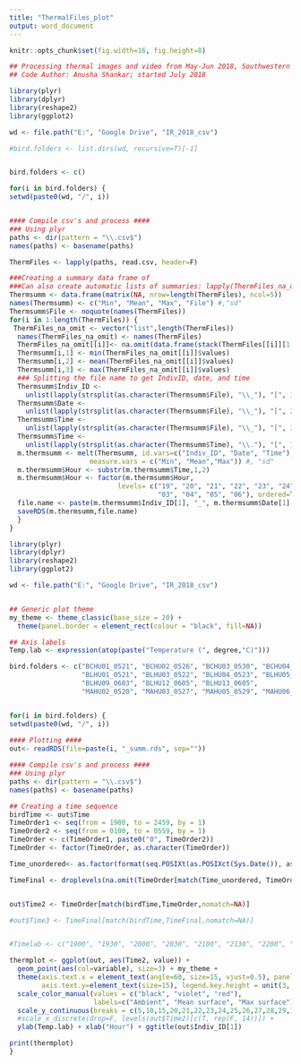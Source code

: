 ```yaml
---
title: "ThermalFiles_plot"
output: word_document
---
```



```r
knitr::opts_chunk$set(fig.width=16, fig.height=8) 
```


```r
## Processing thermal images and video from May-Jun 2018, Southwestern Research Station
## Code Author: Anusha Shankar; started July 2018

library(plyr)
library(dplyr)
library(reshape2)
library(ggplot2)

wd <- file.path("E:", "Google Drive", "IR_2018_csv")

#bird.folders <- list.dirs(wd, recursive=T)[-1]


bird.folders <- c()

for(i in bird.folders) {
setwd(paste0(wd, "/", i))


#### Compile csv's and process ####
### Using plyr
paths <- dir(pattern = "\\.csv$")
names(paths) <- basename(paths)

ThermFiles <- lapply(paths, read.csv, header=F)

###Creating a summary data frame of 
###Can also create automatic lists of summaries: lapply(ThermFiles_na_omit[[i]], summary)
Thermsumm <- data.frame(matrix(NA, nrow=length(ThermFiles), ncol=5))
names(Thermsumm) <- c("Min", "Mean", "Max", "File") #,"sd"
Thermsumm$File <- noquote(names(ThermFiles))
for(i in 1:length(ThermFiles)) { 
 ThermFiles_na_omit <- vector("list",length(ThermFiles))
  names(ThermFiles_na_omit) <- names(ThermFiles)
  ThermFiles_na_omit[[i]]<- na.omit(data.frame(stack(ThermFiles[[i]][1:ncol(ThermFiles[[i]])])))[1]
  Thermsumm[i,1] <- min(ThermFiles_na_omit[[i]]$values)
  Thermsumm[i,2] <- mean(ThermFiles_na_omit[[i]]$values)
  Thermsumm[i,3] <- max(ThermFiles_na_omit[[i]]$values)
  ### Splitting the file name to get IndivID, date, and time
  Thermsumm$Indiv_ID <- 
    unlist(lapply(strsplit(as.character(Thermsumm$File), "\\_"), "[", 1))
  Thermsumm$Date <- 
    unlist(lapply(strsplit(as.character(Thermsumm$File), "\\_"), "[", 2))
  Thermsumm$Time <- 
    unlist(lapply(strsplit(as.character(Thermsumm$File), "\\_"), "[", 3))
  Thermsumm$Time <- 
    unlist(lapply(strsplit(as.character(Thermsumm$Time), "\\."), "[", 1))
  m.thermsumm <- melt(Thermsumm, id.vars=c("Indiv_ID", "Date", "Time"), 
                    measure.vars = c("Min", "Mean","Max")) #, "sd"
  m.thermsumm$Hour <- substr(m.thermsumm$Time,1,2)
  m.thermsumm$Hour <- factor(m.thermsumm$Hour, 
                           levels= c("19", "20", "21", "22", "23", "24", "01", "02",
                                     "03", "04", "05", "06"), ordered=T)
  file.name <- paste(m.thermsumm$Indiv_ID[1], "_", m.thermsumm$Date[1], "_summ.rds", sep="")
  saveRDS(m.thermsumm,file.name)
  }
}

```

```r

library(plyr)
library(dplyr)
library(reshape2)
library(ggplot2)

wd <- file.path("E:", "Google Drive", "IR_2018_csv")


## Generic plot theme
my_theme <- theme_classic(base_size = 20) + 
  theme(panel.border = element_rect(colour = "black", fill=NA))

## Axis labels
Temp.lab <- expression(atop(paste("Temperature (", degree,"C)")))

bird.folders <- c("BCHU01_0521", "BCHU02_0526", "BCHU03_0530", "BCHU04_0607", "BCHU05_0607",
                  "BLHU01_0521", "BLHU03_0522", "BLHU04_0523", "BLHU05_0523", "BLHU06_0526", "BLHU07_0529", "BLHU08_0601", 
                  "BLHU09_0603", "BLHU12_0605", "BLHU13_0605", 
                  "MAHU02_0520", "MAHU03_0527", "MAHU05_0529", "MAHU06_0530", "MAHU10_0603", "MAHU12_0606", "MAHU13_0606")


for(i in bird.folders) {
setwd(paste0(wd, "/", i))
  
#### Plotting ####
out<- readRDS(file=paste(i, "_summ.rds", sep=""))

#### Compile csv's and process ####
### Using plyr
paths <- dir(pattern = "\\.csv$")
names(paths) <- basename(paths)

## Creating a time sequence
birdTime <- out$Time
TimeOrder1 <- seq(from = 1900, to = 2459, by = 1)
TimeOrder2 <- seq(from = 0100, to = 0559, by = 1)
TimeOrder <- c(TimeOrder1, paste0("0", TimeOrder2))
TimeOrder <- factor(TimeOrder, as.character(TimeOrder))

Time_unordered<- as.factor(format(seq.POSIXt(as.POSIXct(Sys.Date()), as.POSIXct(Sys.Date()+1), by = "1 min"),"%H%M", tz="GMT"))

TimeFinal <- droplevels(na.omit(TimeOrder[match(Time_unordered, TimeOrder,nomatch=NA)]))


out$Time2 <- TimeOrder[match(birdTime,TimeOrder,nomatch=NA)]

#out$Time3 <- TimeFinal[match(birdTime,TimeFinal,nomatch=NA)]


#Timelab <- c("1900", "1930", "2000", "2030", "2100", "2130", "2200", "2230", "2300", "2330", "2400", "2430", "0100", "0130", #"0200", "0230", "0300", "0330", "0400", "0430", "0500", "0530", "0600")

thermplot <- ggplot(out, aes(Time2, value)) +
  geom_point(aes(col=variable), size=3) + my_theme +
  theme(axis.text.x = element_text(angle=60, size=15, vjust=0.5), panel.grid.major.y = element_line(colour="grey", size=0.5),
        axis.text.y=element_text(size=15), legend.key.height = unit(3, 'lines'),  plot.title = element_text(hjust = 0.5)) +
  scale_color_manual(values = c("black", "violet", "red"), 
                     labels=c("Ambient", "Mean surface", "Max surface"), name="Temperature") + 
  scale_y_continuous(breaks = c(5,10,15,20,21,22,23,24,25,26,27,28,29,30,35)) +
  #scale_x_discrete(drop=F, levels(out$Time2)[c(T, rep(F, 14))]) +
  ylab(Temp.lab) + xlab("Hour") + ggtitle(out$Indiv_ID[1])

print(thermplot)
}
```
